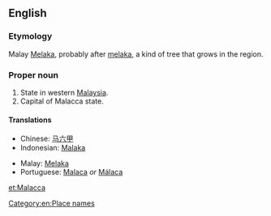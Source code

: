 ==English==

===Etymology===
Malay [[Melaka]], probably after [[melaka]], a kind of tree that grows in the region.

===Proper noun===
{{en-proper noun}}

# State in western [[Malaysia]].
# Capital of Malacca state.

====Translations====
{{trans-top|State in Malaysia}}
* Chinese: [[马六甲]]
* Indonesian: [[Malaka]]
{{trans-mid}}
* Malay: [[Melaka]]
* Portuguese: [[Malaca]] ''or'' [[Málaca]] {{f}}
{{trans-bottom}}

[[Category:en:Place names]]

[[et:Malacca]]